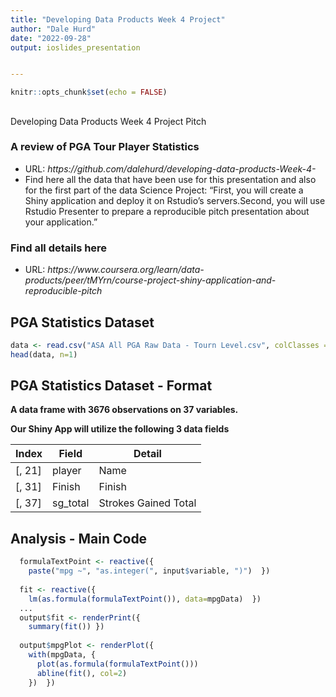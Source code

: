 ```yaml
---
title: "Developing Data Products Week 4 Project"
author: "Dale Hurd"
date: "2022-09-28"
output: ioslides_presentation 


---
```


```r
knitr::opts_chunk$set(echo = FALSE)

```

## 
Developing Data Products Week 4 Project Pitch

### A review of PGA Tour  Player Statistics

- URL: *https://github.com/dalehurd/developing-data-products-Week-4-*
- Find here all the data that have been use for this presentation and also for the first part of the data Science Project: "First, you will create a Shiny application and deploy it on Rstudio's servers.Second, you will use Rstudio Presenter to prepare a reproducible pitch presentation about your application."

### Find all details here
- URL: *https://www.coursera.org/learn/data-products/peer/tMYrn/course-project-shiny-application-and-reproducible-pitch*

## PGA Statistics Dataset{.smaller} 
```r
data <- read.csv("ASA All PGA Raw Data - Tourn Level.csv", colClasses = "character") 
head(data, n=1)
```
## PGA Statistics Dataset - Format

**A data frame with 3676 observations on 37 variables.**

**Our Shiny App will utilize the following 3 data fields**

| Index | Field | Detail |
------- | ----- | ------ |
| [, 21] | player| Name |
| [, 31]  | Finish | Finish |
| [, 37]	| sg_total| Strokes Gained Total |


## Analysis - Main Code  

```r
  formulaTextPoint <- reactive({
    paste("mpg ~", "as.integer(", input$variable, ")")  })
  
  fit <- reactive({
    lm(as.formula(formulaTextPoint()), data=mpgData)  })
  ...
  output$fit <- renderPrint({
    summary(fit()) })
  
  output$mpgPlot <- renderPlot({
    with(mpgData, {
      plot(as.formula(formulaTextPoint()))
      abline(fit(), col=2)
    })  })
```

